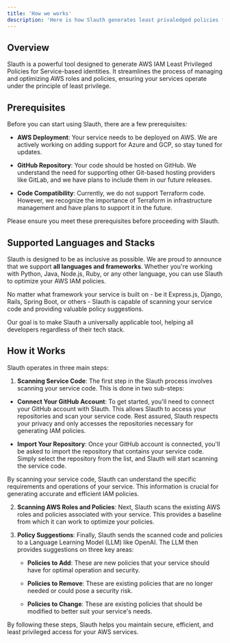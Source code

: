 ```yaml
---
title: 'How we works'
description: 'Here is how Slauth generates least privaledged policies for your service.'
---
```


## Overview

Slauth is a powerful tool designed to generate AWS IAM Least Privileged Policies for Service-based identities. 
It streamlines the process of managing and optimizing AWS roles and policies, ensuring your services operate under the principle of least privilege.

## Prerequisites

Before you can start using Slauth, there are a few prerequisites:

- **AWS Deployment**: Your service needs to be deployed on AWS. We are actively working on adding support for Azure and GCP, so stay tuned for updates.

- **GitHub Repository**: Your code should be hosted on GitHub. We understand the need for supporting other Git-based hosting providers like GitLab, and we have plans to include them in our future releases.

- **Code Compatibility**: Currently, we do not support Terraform code. However, we recognize the importance of Terraform in infrastructure management and have plans to support it in the future.

Please ensure you meet these prerequisites before proceeding with Slauth.

## Supported Languages and Stacks

Slauth is designed to be as inclusive as possible. We are proud to announce that we support **all languages and frameworks**. Whether you're working with Python, Java, Node.js, Ruby, or any other language, you can use Slauth to optimize your AWS IAM policies.

No matter what framework your service is built on - be it Express.js, Django, Rails, Spring Boot, or others - Slauth is capable of scanning your service code and providing valuable policy suggestions.

Our goal is to make Slauth a universally applicable tool, helping all developers regardless of their tech stack.


## How it Works

Slauth operates in three main steps:

1. **Scanning Service Code**:  The first step in the Slauth process involves scanning your service code. This is done in two sub-steps:

  - **Connect Your GitHub Account**: To get started, you'll need to connect your GitHub account with Slauth. This allows Slauth to access your repositories and scan your service code. Rest assured, Slauth respects your privacy and only accesses the repositories necessary for generating IAM policies.

  - **Import Your Repository**: Once your GitHub account is connected, you'll be asked to import the repository that contains your service code. Simply select the repository from the list, and Slauth will start scanning the service code.

By scanning your service code, Slauth can understand the specific requirements and operations of your service. This information is crucial for generating accurate and efficient IAM policies.


2. **Scanning AWS Roles and Policies**: Next, Slauth scans the existing AWS roles and policies associated with your service. This provides a baseline from which it can work to optimize your policies.

3. **Policy Suggestions**: Finally, Slauth sends the scanned code and policies to a Language Learning Model (LLM) like OpenAI. The LLM then provides suggestions on three key areas:

    - **Policies to Add**: These are new policies that your service should have for optimal operation and security.
    
    - **Policies to Remove**: These are existing policies that are no longer needed or could pose a security risk.
    
    - **Policies to Change**: These are existing policies that should be modified to better suit your service's needs.

By following these steps, Slauth helps you maintain secure, efficient, and least privileged access for your AWS services.

